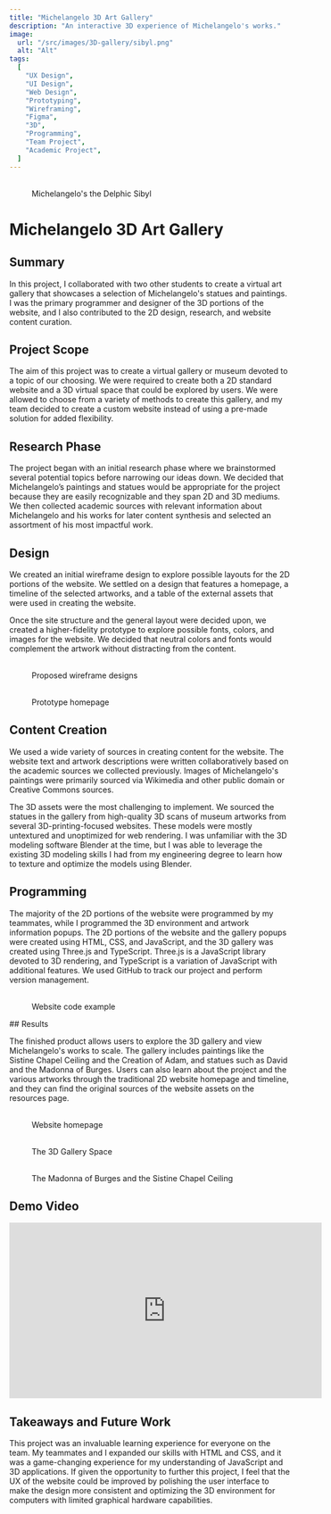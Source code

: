 ```yaml
---
title: "Michelangelo 3D Art Gallery"
description: "An interactive 3D experience of Michelangelo's works."
image:
  url: "/src/images/3D-gallery/sibyl.png"
  alt: "Alt"
tags:
  [
    "UX Design",
    "UI Design",
    "Web Design",
    "Prototyping",
    "Wireframing",
    "Figma",
    "3D",
    "Programming",
    "Team Project",
    "Academic Project",
  ]
---
```




<figure>
  <ZoomImg client:load>
    <Image loading="eager" client:load slot="image" src={Sibyl} alt="" />
    <Image client:load slot="expanded-image" src={Sibyl} alt="" />
  </ZoomImg>
  <figcaption>Michelangelo's the Delphic Sibyl</figcaption>
</figure>

# Michelangelo 3D Art Gallery

## Summary

In this project, I collaborated with two other students to create a virtual art gallery that showcases a selection of Michelangelo's statues and paintings. I was the primary programmer and designer of the 3D portions of the website, and I also contributed to the 2D design, research, and website content curation.

## Project Scope

The aim of this project was to create a virtual gallery or museum devoted to a topic of our choosing. We were required to create both a 2D standard website and a 3D virtual space that could be explored by users. We were allowed to choose from a variety of methods to create this gallery, and my team decided to create a custom website instead of using a pre-made solution for added flexibility.

## Research Phase

The project began with an initial research phase where we brainstormed several potential topics before narrowing our ideas down. We decided that Michelangelo’s paintings and statues would be appropriate for the project because they are easily recognizable and they span 2D and 3D mediums. We then collected academic sources with relevant information about Michelangelo and his works for later content synthesis and selected an assortment of his most impactful work.

## Design

We created an initial wireframe design to explore possible layouts for the 2D portions of the website. We settled on a design that features a homepage, a timeline of the selected artworks, and a table of the external assets that were used in creating the website.

Once the site structure and the general layout were decided upon, we created a higher-fidelity prototype to explore possible fonts, colors, and images for the website. We decided that neutral colors and fonts would complement the artwork without distracting from the content.

<figure>
    <ZoomImg client:load>
    <Image client:load slot="image" src={Wireframes} alt="" />
    <Image client:load slot="expanded-image" src={Wireframes} alt="" />
  </ZoomImg>
  <figcaption>Proposed wireframe designs</figcaption>
</figure>
<figure>
  <ZoomImg client:load>
    <Image client:load slot="image" src={Prototype} alt="" />
    <Image client:load slot="expanded-image" src={Prototype} alt="" />
  </ZoomImg>
  <figcaption>Prototype homepage</figcaption>
</figure>

## Content Creation

We used a wide variety of sources in creating content for the website. The website text and artwork descriptions were written collaboratively based on the academic sources we collected previously. Images of Michelangelo's paintings were primarily sourced via Wikimedia and other public domain or Creative Commons sources. 

The 3D assets were the most challenging to implement. We sourced the statues in the gallery from high-quality 3D scans of museum artworks from several 3D-printing-focused websites. These models were mostly untextured and unoptimized for web rendering. I was unfamiliar with the 3D modeling software Blender at the time, but I was able to leverage the existing 3D modeling skills I had from my engineering degree to learn how to texture and optimize the models using Blender.

## Programming

The majority of the 2D portions of the website were programmed by my teammates, while I programmed the 3D environment and artwork information popups. The 2D portions of the website and the gallery popups were created using HTML, CSS, and JavaScript, and the 3D gallery was created using Three.js and TypeScript. Three.js is a JavaScript library devoted to 3D rendering, and TypeScript is a variation of JavaScript with additional features. We used GitHub to track our project and perform version management.

<figure>
    <ZoomImg client:load>
    <Image client:load slot="image" src={Code} alt="" />
    <Image client:load slot="expanded-image" src={Code} alt="" />
  </ZoomImg>
  <figcaption>Website code example</figcaption>
</figure>
## Results

The finished product allows users to explore the 3D gallery and view Michelangelo's works to scale. The gallery includes paintings like the Sistine Chapel Ceiling and the Creation of Adam, and statues such as David and the Madonna of Burges. Users can also learn about the project and the various artworks through the traditional 2D website homepage and timeline, and they can find the original sources of the website assets on the resources page.

<figure>
    <ZoomImg client:load>
    <Image client:load slot="image" src={Home} alt="" />
    <Image client:load slot="expanded-image" src={Home} alt="" />
  </ZoomImg>
  <figcaption>Website homepage</figcaption>
</figure>
<figure>
    <ZoomImg client:load>
    <Image client:load slot="image" src={Floor} alt="" />
    <Image client:load slot="expanded-image" src={Floor} alt="" />
  </ZoomImg>
  <figcaption>The 3D Gallery Space</figcaption>
</figure>
<figure>
    <ZoomImg client:load>
    <Image client:load slot="image" src={Madonna} alt="" />
    <Image client:load slot="expanded-image" src={Madonna} alt="" />
  </ZoomImg>
  <figcaption>The Madonna of Burges and the Sistine Chapel Ceiling</figcaption>
</figure>

## Demo Video
<iframe loading="lazy" class="w-full h-auto aspect-video rounded-xl" width="560" height="315" src="https://www.youtube-nocookie.com/embed/N9bVMMB7w9A?si=G0VSYrgKui3t7GUy" title="YouTube video player" frameborder="0" allow="accelerometer; autoplay; clipboard-write; encrypted-media; gyroscope; picture-in-picture; web-share" allowfullscreen></iframe>

## Takeaways and Future Work

This project was an invaluable learning experience for everyone on the team. My teammates and I expanded our skills with HTML and CSS, and it was a game-changing experience for my understanding of JavaScript and 3D applications. If given the opportunity to further this project, I feel that the UX of the website could be improved by polishing the user interface to make the design more consistent and optimizing the 3D environment for computers with limited graphical hardware capabilities.
